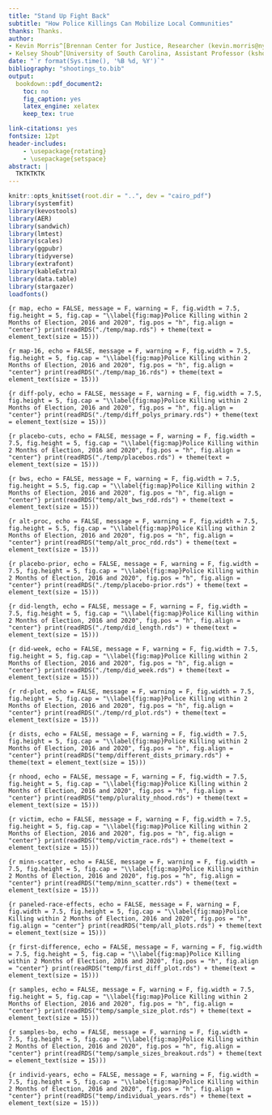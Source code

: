 ```yaml
---
title: "Stand Up Fight Back"
subtitle: "How Police Killings Can Mobilize Local Communities"
thanks: Thanks.
author:
- Kevin Morris^[Brennan Center for Justice, Researcher (kevin.morris@nyu.edu)]
- Kelsey Shoub^[University of South Carolina, Assistant Professor (kshoub@mailbox.sc.edu)]
date: "`r format(Sys.time(), '%B %d, %Y')`"
bibliography: "shootings_to.bib"
output:
  bookdown::pdf_document2:
    toc: no
    fig_caption: yes
    latex_engine: xelatex
    keep_tex: true

link-citations: yes
fontsize: 12pt
header-includes:
    - \usepackage{rotating}
    - \usepackage{setspace}
abstract: |
  TKTKTKTK
---
```

\pagenumbering{gobble}
\pagebreak
\doublespacing
```r
knitr::opts_knit$set(root.dir = "..", dev = "cairo_pdf")
library(systemfit)
library(kevostools)
library(AER)
library(sandwich)
library(lmtest)
library(scales)
library(ggpubr)
library(tidyverse)
library(extrafont)
library(kableExtra)
library(data.table)
library(stargazer)
loadfonts()
```
\pagenumbering{arabic}

```{r map, echo = FALSE, message = F, warning = F, fig.width = 7.5, fig.height = 5, fig.cap = "\\label{fig:map}Police Killing within 2 Months of Election, 2016 and 2020", fig.pos = "h", fig.align = "center"}
print(readRDS("./temp/map.rds") + theme(text = element_text(size = 15)))
```

```{r map-16, echo = FALSE, message = F, warning = F, fig.width = 7.5, fig.height = 5, fig.cap = "\\label{fig:map}Police Killing within 2 Months of Election, 2016 and 2020", fig.pos = "h", fig.align = "center"}
print(readRDS("./temp/map_16.rds") + theme(text = element_text(size = 15)))
```

```{r diff-poly, echo = FALSE, message = F, warning = F, fig.width = 7.5, fig.height = 5, fig.cap = "\\label{fig:map}Police Killing within 2 Months of Election, 2016 and 2020", fig.pos = "h", fig.align = "center"}
print(readRDS("./temp/diff_polys_primary.rds") + theme(text = element_text(size = 15)))
```

```{r placebo-cuts, echo = FALSE, message = F, warning = F, fig.width = 7.5, fig.height = 5, fig.cap = "\\label{fig:map}Police Killing within 2 Months of Election, 2016 and 2020", fig.pos = "h", fig.align = "center"}
print(readRDS("./temp/placebos.rds") + theme(text = element_text(size = 15)))
```

```{r bws, echo = FALSE, message = F, warning = F, fig.width = 7.5, fig.height = 5.5, fig.cap = "\\label{fig:map}Police Killing within 2 Months of Election, 2016 and 2020", fig.pos = "h", fig.align = "center"}
print(readRDS("temp/alt_bws_rdd.rds") + theme(text = element_text(size = 15)))
```


```{r alt-proc, echo = FALSE, message = F, warning = F, fig.width = 7.5, fig.height = 5.5, fig.cap = "\\label{fig:map}Police Killing within 2 Months of Election, 2016 and 2020", fig.pos = "h", fig.align = "center"}
print(readRDS("temp/alt_proc_rdd.rds") + theme(text = element_text(size = 15)))
```

```{r placebo-prior, echo = FALSE, message = F, warning = F, fig.width = 7.5, fig.height = 5, fig.cap = "\\label{fig:map}Police Killing within 2 Months of Election, 2016 and 2020", fig.pos = "h", fig.align = "center"}
print(readRDS("./temp/placebo-prior.rds") + theme(text = element_text(size = 15)))
```

```{r did-length, echo = FALSE, message = F, warning = F, fig.width = 7.5, fig.height = 5, fig.cap = "\\label{fig:map}Police Killing within 2 Months of Election, 2016 and 2020", fig.pos = "h", fig.align = "center"}
print(readRDS("./temp/did_length.rds") + theme(text = element_text(size = 15)))
```

```{r did-week, echo = FALSE, message = F, warning = F, fig.width = 7.5, fig.height = 5, fig.cap = "\\label{fig:map}Police Killing within 2 Months of Election, 2016 and 2020", fig.pos = "h", fig.align = "center"}
print(readRDS("./temp/did_week.rds") + theme(text = element_text(size = 15)))
```


```{r rd-plot, echo = FALSE, message = F, warning = F, fig.width = 7.5, fig.height = 5, fig.cap = "\\label{fig:map}Police Killing within 2 Months of Election, 2016 and 2020", fig.pos = "h", fig.align = "center"}
print(readRDS("./temp/rd_plot.rds") + theme(text = element_text(size = 15)))
```

```{r dists, echo = FALSE, message = F, warning = F, fig.width = 7.5, fig.height = 5, fig.cap = "\\label{fig:map}Police Killing within 2 Months of Election, 2016 and 2020", fig.pos = "h", fig.align = "center"}
print(readRDS("temp/different_dists_primary.rds") + theme(text = element_text(size = 15)))
```


```{r nhood, echo = FALSE, message = F, warning = F, fig.width = 7.5, fig.height = 5, fig.cap = "\\label{fig:map}Police Killing within 2 Months of Election, 2016 and 2020", fig.pos = "h", fig.align = "center"}
print(readRDS("temp/plurality_nhood.rds") + theme(text = element_text(size = 15)))
```


```{r victim, echo = FALSE, message = F, warning = F, fig.width = 7.5, fig.height = 5, fig.cap = "\\label{fig:map}Police Killing within 2 Months of Election, 2016 and 2020", fig.pos = "h", fig.align = "center"}
print(readRDS("temp/victim_race.rds") + theme(text = element_text(size = 15)))
```

```{r minn-scatter, echo = FALSE, message = F, warning = F, fig.width = 7.5, fig.height = 5, fig.cap = "\\label{fig:map}Police Killing within 2 Months of Election, 2016 and 2020", fig.pos = "h", fig.align = "center"}
print(readRDS("temp/minn_scatter.rds") + theme(text = element_text(size = 15)))
```

```{r paneled-race-effects, echo = FALSE, message = F, warning = F, fig.width = 7.5, fig.height = 5, fig.cap = "\\label{fig:map}Police Killing within 2 Months of Election, 2016 and 2020", fig.pos = "h", fig.align = "center"}
print(readRDS("temp/all_plots.rds") + theme(text = element_text(size = 15)))
```

```{r first-difference, echo = FALSE, message = F, warning = F, fig.width = 7.5, fig.height = 5, fig.cap = "\\label{fig:map}Police Killing within 2 Months of Election, 2016 and 2020", fig.pos = "h", fig.align = "center"}
print(readRDS("temp/first_diff_plot.rds") + theme(text = element_text(size = 15)))
```

```{r samples, echo = FALSE, message = F, warning = F, fig.width = 7.5, fig.height = 5, fig.cap = "\\label{fig:map}Police Killing within 2 Months of Election, 2016 and 2020", fig.pos = "h", fig.align = "center"}
print(readRDS("temp/sample_size_plot.rds") + theme(text = element_text(size = 15)))
```

```{r samples-bo, echo = FALSE, message = F, warning = F, fig.width = 7.5, fig.height = 5, fig.cap = "\\label{fig:map}Police Killing within 2 Months of Election, 2016 and 2020", fig.pos = "h", fig.align = "center"}
print(readRDS("temp/sample_sizes_breakout.rds") + theme(text = element_text(size = 15)))
```

```{r individ-years, echo = FALSE, message = F, warning = F, fig.width = 7.5, fig.height = 5, fig.cap = "\\label{fig:map}Police Killing within 2 Months of Election, 2016 and 2020", fig.pos = "h", fig.align = "center"}
print(readRDS("temp/individual_years.rds") + theme(text = element_text(size = 15)))
```

\begin{singlespace}

 
```r

t <- readRDS("temp/demo_table_half_mile.rds") %>% 
  select(-Year)
colnames(t)[1] <- ""
j <- knitr::kable(t, booktabs = T, caption = "(\\#tab:full-bal) Demographics of Block Groups with Police Killings", linesep = "") %>%
  kable_styling(latex_options = c("HOLD_position")) %>% 
  pack_rows("2016", 1, 10) %>%
  pack_rows("2020", 11, 20) %>% 
  column_spec(2:5, width = "1in")
 
j

``` 
 
\end{singlespace}